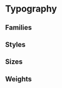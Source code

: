 

# Typography

## Families

<StyleShowcases
  prefix="--tdp-text-font-family"
  styleKey="fontFamily"
  showcaseComponent="text"
/>

## Styles

<StyleShowcases
  prefix="--tdp-text-font-style"
  styleKey="fontStyle"
  showcaseComponent="text"
/>

## Sizes

<StyleShowcases
  prefix="--tdp-text-size"
  styleKey="fontSize"
  showcaseComponent="text"
/>

## Weights

<StyleShowcases
  prefix="--tdp-text-weight"
  styleKey="fontWeight"
  showcaseComponent="text"
/>
